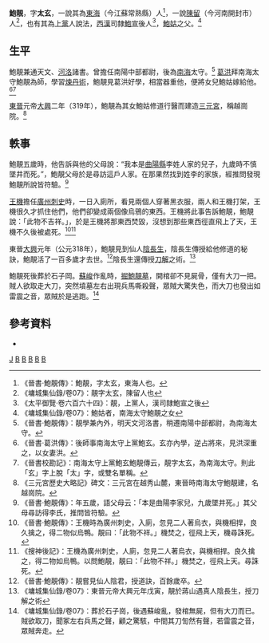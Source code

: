 '''鮑靚'''{{BD|？年||？年||catIdx=B}}，字'''太玄'''，一說其為[[東海|東海]]（今江蘇常熟縣）人<ref>《晉書‧鮑靚傳》：鮑靚，字太玄，東海人也。</ref>，一說[[陳留|陳留]]（今河南開封市）人<ref>《墉城集仙錄/卷07》：靚字太玄，陳留人也</ref>，也有其為[[上黨|上黨]]人說法，[[西漢|西漢]]司隸[[鮑宣|鮑宣]]後人<ref>《太平御覽‧卷六百六十四》：靚，上黨人，漢司隸鮑宣之後</ref>，[[鮑姑|鮑姑]]之父。<ref>《墉城集仙錄/卷07》：鮑姑者，南海太守鮑靚之女</ref>
==生平==
鮑靚兼通天文、[[河洛|河洛]]諸書。曾擔任南陽中部都尉，後為[[南海|南海]]太守。<ref>《晉書‧鮑靚傳》：靚學兼內外，明天文河洛書，稍遷南陽中部都尉，為南海太守。</ref>
[[葛洪|葛洪]]拜南海太守鮑靚為師，學習[[煉丹術|煉丹術]]，鮑靚見葛洪好學，相當器重他，便將女兒鮑姑嫁給他。<ref>《晉書‧葛洪傳》：後師事南海太守上黨鮑玄。玄亦內學，逆占將來，見洪深重之，以女妻洪。</ref><ref>《晉書校勘記》：南海太守上黨鮑玄鮑靚傳云，靚字太玄，為南海太守。則此「玄」字上脫「太」字，或雙名單稱。</ref>

[[東晉|東晉]]元帝[[大兴_(东晋)|大興]]二年（319年），鮑靚為其女鮑姑修道行醫而建造[[三元宮_(廣州)|三元宮]]，稱越崗院。<ref>《三元宮歷史大略記》碑文：三元宮在越秀山麓，東晉時南海太守鮑靚建，名越崗院。</ref>
==軼事==
鮑靚五歲時，他告訴與他的父母說：“我本是[[曲陽縣|曲陽縣]]李姓人家的兒子，九歲時不慎墜井而死。”，鮑靚父母於是尋訪這戶人家。在那果然找到姓李的家族，經推問發現鮑靚所說皆符驗。<ref>《晉書‧鮑靚傳》：年五歲，語父母云：「本是曲陽李家兒，九歲墜井死。」其父母尋訪得李氏，推問皆符驗。</ref>

[[王機|王機]]擔任[[廣州|廣州]][[刺史|刺史]]時，一日入廁所，看見兩個人穿著黑衣服，兩人和王機打架，王機很久才抓住他們，他們卻變成兩個像烏鴉的東西。王機將此事告訴鮑靚，鮑靚說：「此物不吉祥。」，於是王機將那東西焚毀，沒想到那些東西徑直飛上了天，王機不久後被處死。<ref>《晉書‧鮑靚傳》：王機時為廣州刺史，入廁，忽見二人著烏衣，與機相捍，良久擒之，得二物似烏鴨。靚曰：「此物不祥。」機焚之，徑飛上天，機尋誅死。</ref><ref>《搜神後記》：王機為廣州刺史，人廁，忽見二人著烏衣，與機相捍。良久擒之，得二物如烏鴨。以問鮑靚，靚曰：「此物不祥。」機焚之，徑飛上天。尋誅死。</ref>

東晉[[大興_(東晉)|大興]]元年（公元318年），鮑靚見到仙人[[陰長生|陰長生]]，陰長生傳授給他修道的秘訣，鮑靚活了一百多歲才去世。<ref>《晉書‧鮑靚傳》：靚嘗見仙人陰君，授道訣，百餘歲卒。</ref>陰長生還傳授[[兵解|刀解]]之術。<ref>《墉城集仙錄/卷07》：東晉元帝大興元年戊寅，靚於蔣山遇真人陰長生，授刀解之術</ref>

鮑靚死後葬於石子岡。[[蘇峻|蘇峻]]作亂時，[[盜墓|掘鮑靚墓]]，開棺卻不見屍骨，僅有大刀一把。賊人欲取走大刀，突然墳墓左右出現兵馬嘶殺聲，眾賊大驚失色，而大刀也發出如雷震之音，眾賊於是逃跑。<ref>《墉城集仙錄/卷07》：葬於石子崗，後遇蘇峻亂，發棺無屍，但有大刀而已。賊欲取刀，聞冢左右兵馬之聲，顧之驚駭，中間其刀訇然有聲，若雷震之音，眾賊奔走。</ref>

==參考資料==
*{{wikisource-inline|墉城集仙錄/卷07#鮑姑|《墉城集仙錄》卷7}}
{{Reflist|2}}
{{Portal box|道教|}}


[[Category:鮑姓|J]]
[[Category:道教人物|B]]
[[Category:東晉太守|B]]
[[Category:神仙|B]]
[[Category:西晉道教人物|B]]
[[Category:東晉道教人物|B]]